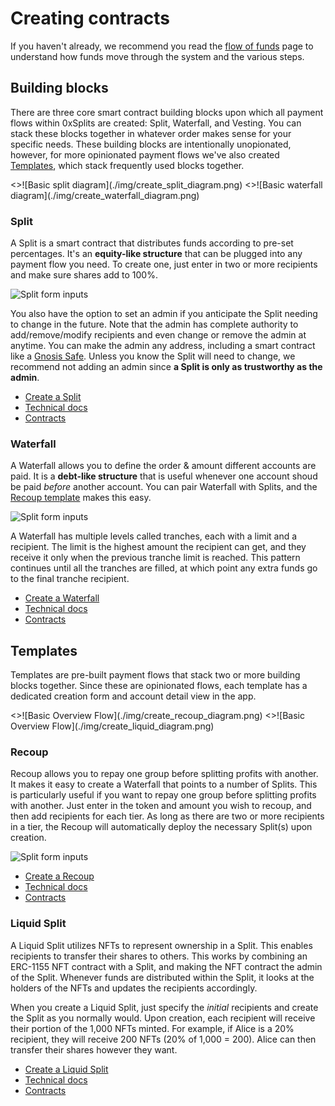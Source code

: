 # Creating contracts

If you haven't already, we recommend you read the [flow of funds](/flow) page to
understand how funds move through the system and the various steps.

## Building blocks

There are three core smart contract building blocks upon which all payment flows
within 0xSplits are created: Split, Waterfall, and Vesting. You can stack these
blocks together in whatever order makes sense for your specific needs. These
building blocks are intentionally unopionated, however, for more opinionated
payment flows we've also created [Templates](#templates), which stack frequently
used blocks together.


<Cards num={2}>

<Card image title="Split" href="#split">
  <>![Basic split diagram](./img/create_split_diagram.png)</>
</Card>
<Card image title="Waterfall" href="#waterfall">
  <>![Basic waterfall diagram](./img/create_waterfall_diagram.png)</>
</Card>

</Cards>

### Split

A Split is a smart contract that distributes funds according to pre-set
percentages. It's an **equity-like structure** that can be plugged into any
payment flow you need. To create one, just enter in two or more recipients and
make sure shares add to 100%.

![Split form inputs](./img/create_split_form.png)

You also have the option to set an admin if you anticipate the Split needing to
change in the future. Note that the admin has complete authority to
add/remove/modify recipients and even change or remove the admin at anytime. You
can make the admin any address, including a smart contract like a
[Gnosis Safe](https://safe.global/). Unless you know the Split will need to
change, we recommend not adding an admin since **a Split is only as trustworthy
as the admin**.

- [Create a Split](https://app.0xsplits.xyz/new/split)
- [Technical docs](/contracts/core/split)
- [Contracts](https://github.com/0xSplits/splits-contracts)

### Waterfall

A Waterfall allows you to define the order & amount different accounts are paid.
It is a **debt-like structure** that is useful whenever one account shoud be
paid _before_ another account. You can pair Waterfall with Splits, and the
[Recoup template](#recoup) makes this easy.

![Split form inputs](./img/create_waterfall_form.png)

A Waterfall has multiple levels called tranches, each with a limit and a
recipient. The limit is the highest amount the recipient can get, and they
receive it only when the previous tranche limit is reached. This pattern
continues until all the tranches are filled, at which point any extra funds go
to the final tranche recipient.

- [Create a Waterfall](https://app.0xsplits.xyz/new/waterfall)
- [Technical docs](/contracts/core/waterfall)
- [Contracts](https://github.com/0xSplits/splits-waterfall)

## Templates

Templates are pre-built payment flows that stack two or more building blocks
together. Since these are opinionated flows, each template has a dedicated
creation form and account detail view in the app.

<Cards num={2}>

<Card title="Recoup &rarr;" image href="#recoup">
  <>![Basic Overview Flow](./img/create_recoup_diagram.png)</>
</Card>
<Card title="Liquid Split &rarr;" image href="#liquid-split">
  <>![Basic Overview Flow](./img/create_liquid_diagram.png)</>
</Card>

</Cards>

### Recoup

Recoup allows you to repay one group before splitting profits with another. It
makes it easy to create a Waterfall that points to a number of Splits. This is
particularly useful if you want to repay one group before splitting profits with
another. Just enter in the token and amount you wish to recoup, and then add
recipients for each tier. As long as there are two or more recipients in a tier,
the Recoup will automatically deploy the necessary Split(s) upon creation.

![Split form inputs](./img/create_recoup_form.png)

- [Create a Recoup](https://app.0xsplits.xyz/new/recoup)
- [Technical docs](/contracts/templates/recoup)
- [Contracts](https://github.com/0xSplits/splits-recoup)

### Liquid Split

A Liquid Split utilizes NFTs to represent ownership in a Split. This enables
recipients to transfer their shares to others. This works by combining an
ERC-1155 NFT contract with a Split, and making the NFT contract the admin of the
Split. Whenever funds are distributed within the Split, it looks at the holders
of the NFTs and updates the recipients accordingly.

When you create a Liquid Split, just specify the _initial_ recipients and create
the Split as you normally would. Upon creation, each recipient will receive
their portion of the 1,000 NFTs minted. For example, if Alice is a 20%
recipient, they will receive 200 NFTs (20% of 1,000 = 200). Alice can then
transfer their shares however they want.

- [Create a Liquid Split](https://app.0xsplits.xyz/new/split/?type=liquid)
- [Technical docs](/contracts/templates/liquid)
- [Contracts](https://github.com/0xSplits/splits-liquid)
